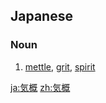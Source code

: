 ==Japanese==
{{ja-kanjitab|き|がい|yomi=on}}

===Noun===
{{ja-noun|きがい}}

# [[mettle]], [[grit]], [[spirit]]

[[ja:気概]]
[[zh:気概]]